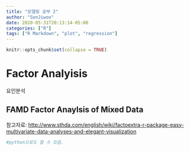 ```yaml
---
title: "모델링 공부 2"
author: "SonJiwoo"
date: 2020-05-31T20:13:14-05:00
categories: ["R"]
tags: ["R Markdown", "plot", "regression"]
---
```


```r
knitr::opts_chunk$set(collapse = TRUE)
```

# Factor Analyisis
요인분석

## FAMD Factor Anaylsis of Mixed Data
참고자료: <http://www.sthda.com/english/wiki/factoextra-r-package-easy-multivariate-data-analyses-and-elegant-visualization>

```r
#python으로도 할 수 있음.
```